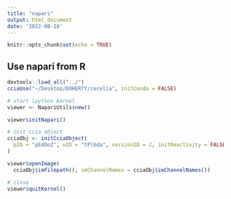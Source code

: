 ```yaml
---
title: "napari"
output: html_document
date: '2022-08-18'
---
```


```r
knitr::opts_chunk$set(echo = TRUE)
```

## Use napari from R

```r
devtools::load_all("../")
cciaUse("~/Desktop/DOHERTY/cecelia", initConda = FALSE)

# start ipython kernel
viewer <- NapariUtils$new()

viewer$initNapari()
```


```r
# init ccia object
cciaObj <- initCciaObject(
  pID = "pEdOoZ", uID = "tPl6da", versionID = 2, initReactivity = FALSE
)

viewer$openImage(
  cciaObj$imFilepath(), imChannelNames = cciaObj$imChannelNames())
```


```r
# close
viewer$quitKernel()
```

